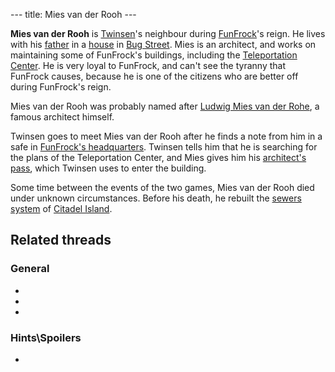---
title: Mies van der Rooh
---

{{twinsunica import}}{{Infobox Character
 |image=Mies_Van_Der_Rooh.JPG
 |race=rabbibunny
 |gender=Male
 |size=average
 |age=adult
 |magical=no
 |lba1=yes
 |lba2=
 |alignment=neutral
 |occupation=
 |requires=
 |amount=
 |fam1=
 |fam2=
 |planet=
 |island=
 |building=
}}

'''Mies van der Rooh''' is [[Twinsen]]'s neighbour during [[FunFrock]]'s reign. He lives with his [[Mies van der Rooh's father|father]] in a [[Van der Rooh's residence|house]] in [[Bug Street]]. Mies is an architect, and works on maintaining some of FunFrock's buildings, including the [[Teleportation Center]]. He is very loyal to FunFrock, and can't see the tyranny that FunFrock causes, because he is one of the citizens who are better off during FunFrock's reign.

Mies van der Rooh was probably named after [http://en.wikipedia.org/wiki/Mies_van_der_rohe Ludwig Mies van der Rohe], a famous architect himself.

Twinsen goes to meet Mies van der Rooh after he finds a note from him in a safe in [[FunFrock's headquarters]]. Twinsen tells him that he is searching for the plans of the Teleportation Center, and Mies gives him his [[architect's pass]], which Twinsen uses to enter the building.

Some time between the events of the two games, Mies van der Rooh died under unknown circumstances. Before his death, he rebuilt the [[Citadel Island sewers|sewers system]] of [[Citadel Island]].

==Related threads==
===General===
* {{thread|id=10195|title=Interesting LBA facts <nowiki>[Discuss]</nowiki>}}
* {{thread|id=2886|title=Dad! Do you have a key with you?}}
* {{thread|id=2481|title=Another odd quote}}

===Hints\Spoilers===
* {{thread|id=7260|title=Bit of Help, please??}}

<!-- remove these category links when they're all automated by categorizers...
[[Category:Rabbibunnies]]
[[Category:Average characters]]
[[Category:Male characters]]
[[Category:Adult characters]]
[[Category:Citadel Island inhabitants]] -->